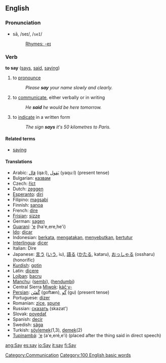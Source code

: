 ==English==
===Pronunciation===
*sā, /seɪ/, /<tt>seI</tt>/
*:[[Rhymes:English:-eɪ|Rhymes: -eɪ]]

===Verb===
'''to say''' ([[says]], [[said]], [[saying]])

# to [[pronounce]]
#: ''Please '''say''' your name slowly and clearly.''
# to [[communicate]], either verbally or in writing
#: ''He '''said''' he would be here tomorrow.''
# to [[indicate]] in a written form
#: ''The sign '''says''' it's 50 kilometres to Paris.''

====Related terms====
*[[saying]]

====Translations====
*Arabic: [[قال]] (qa:l), [[يَقول]] (yaqu:l) (present tense)
*Bulgarian: [[казвам]]
*Czech: [[říct]]
*Dutch: [[zeggen]]
*[[Esperanto]]: [[diri]]
*Filipino: [[magsabi]]
*Finnish: [[sanoa]]
*French: [[dire]]
*[[Frisian]]: [[sizze]]
*German: [[sagen]]
*[[Guaraní]]: [['e]] (ha'e,ere,he'i)
*[[Ido]]: [[dicar]]
*Indonesian: [[kata|berkata]], [[kata|mengatakan]], [[sebut|menyebutkan]], [[tutur|bertutur]]
*[[Interlingua]]: [[dicer]]
*Italian: Dire
*Japanese: [[言う]] ([[いう]], iu), [[語る]] ([[かたる]], kataru), [[おっしゃる]] (ossharu) (honorific)
*[[Kurdish]]: [[gotin]]
*Latin: [[dicere]]
*[[Lojban]]: [[bacru]]
*[[Manchu]]: ([[sembi]]), ([[hendumbi]])
*Central Sierra [[Miwok]]: [[káčˑy-]]
*[[Persian]]: [[گُفتَن]] (goftæn), [[گو]] (gu) (present tense)
*Portuguese: [[dizer]]
*Romanian: [[zice]], [[spune]]
*Russian: [[сказать]] (skazat')
*Slovak: [[povedať]]
*Spanish: [[decir]]
*Swedish: [[säga]]
*Turkish: [[söylemek]](1,3), [[demek]](2) 
*[[Tupinambá]]: [['e]] (a'e,eré,e'i) (placed after the thing said in direct speech)

[[Category:Communication]]
[[Category:100 English basic words]]

[[ang:Say]]
[[es:say]]
[[io:Say]]
[[it:say]]
[[fi:Say]]